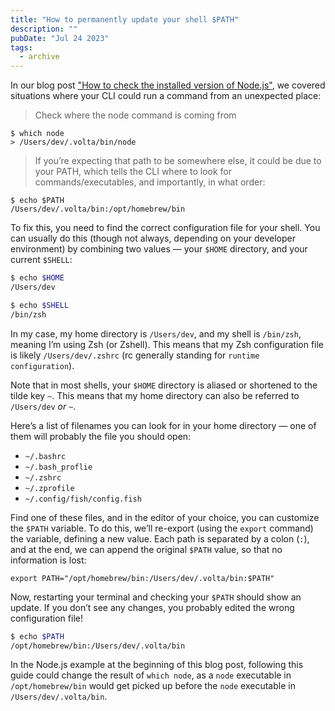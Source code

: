 ```yaml
---
title: "How to permanently update your shell $PATH"
description: ""
pubDate: "Jul 24 2023"
tags:
  - archive
---
```


In our blog post ["How to check the installed version of Node.js"](/how-to-check-the-installed-version-of-node-js/), we covered situations where your CLI could run a command from an unexpected place:

> Check where the node command is coming from

```
$ which node
> /Users/dev/.volta/bin/node

```

> If you’re expecting that path to be somewhere else, it could be due to your PATH, which tells the CLI where to look for commands/executables, and importantly, in what order:

```
$ echo $PATH
/Users/dev/.volta/bin:/opt/homebrew/bin
```

To fix this, you need to find the correct configuration file for your shell. You can usually do this (though not always, depending on your developer environment) by combining two values — your `$HOME` directory, and your current `$SHELL`:

```bash
$ echo $HOME
/Users/dev

$ echo $SHELL
/bin/zsh
```

In my case, my home directory is `/Users/dev`, and my shell is `/bin/zsh`, meaning I’m using Zsh (or Zshell). This means that my Zsh configuration file is likely `/Users/dev/.zshrc` (rc generally standing for `runtime configuration`).

Note that in most shells, your `$HOME` directory is aliased or shortened to the tilde key `~`. This means that my home directory can also be referred to `/Users/dev` _or_ `~`.

Here’s a list of filenames you can look for in your home directory — one of them will probably the file you should open:

- `~/.bashrc`
- `~/.bash_proflie`
- `~/.zshrc`
- `~/.zprofile`
- `~/.config/fish/config.fish`

Find one of these files, and in the editor of your choice, you can customize the `$PATH` variable. To do this, we’ll re-export (using the `export` command) the variable, defining a new value. Each path is separated by a colon (`:`), and at the end, we can append the original `$PATH` value, so that no information is lost:

```
export PATH="/opt/homebrew/bin:/Users/dev/.volta/bin:$PATH"
```

Now, restarting your terminal and checking your `$PATH` should show an update. If you don’t see any changes, you probably edited the wrong configuration file!

```bash
$ echo $PATH
/opt/homebrew/bin:/Users/dev/.volta/bin
```

In the Node.js example at the beginning of this blog post, following this guide could change the result of `which node`, as a `node` executable in `/opt/homebrew/bin` would get picked up before the `node` executable in `/Users/dev/.volta/bin`.
